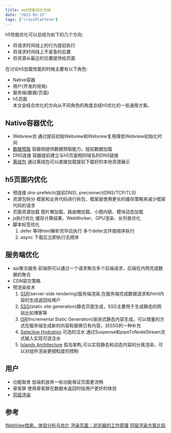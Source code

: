 ```yaml
---
title: web性能优化总结
date: "2023-03-15"
tags: ["crossPlatform"]
---
```


h5性能优化可以总结为如下的几个方向:
* 将请求时间线上的行为提前执行
* 将请求时间线上不紧急的后置
* 将资源从最近的位置提供给页面  

在讨论h5加载性能的时候主要有以下角色:
* Native容器
* 用户(开发的视角)
* 服务端(数据/页面)
* h5页面  
本文会结合优化的方向从不同角色的角度总结h5优化的一些通用方案。

## Native容器优化
* Webview池 通过提前初始Webview和Webview复用降低Webview初始化时间
* [数据预取](https://icantunderstand.github.io/blog/cross-platform-prefetch) 容器侧提供数据预取能力，提前数据加载
* DNS连接 容器提前建立与h5页面相同域名的DNS链接
* [离线包](https://icantunderstand.github.io/blog/cross-platform-offline) 通过离线包可以直接加载提前下载好的本地资源展示

## h5页面内优化
* 预连接 dns-prefetch(提前DNS), preconnect(DNS/TCP/TLS)
* 资源包拆分 框架和业务代码进行拆包，框架层使用更长的缓存策略来减少框架代码的请求
* 页面资源加载 图片懒加载、路由懒加载、小图内联、模块动态加载
* js执行优化 缓存计算结果、WebWorker、GPU渲染、长列表优化 
* 脚本标签优化 
    1. defer 等待html解析完毕后执行 多个defer文件按顺序执行
    2. async 下载后立即执行无顺序 

## 服务端优化
* api聚合服务 前端侧可以通过一个请求聚合多个后端请求，后端在内网完成数据的聚合
* CDN容灾策略
* 预渲染技术 
    1. [SSR](https://www.patterns.dev/posts/server-side-rendering)(server-side rendering)服务端渲染,在服务端完成数据请求和html内容的生成返回给用户
    2. [SSG](https://www.patterns.dev/posts/static-rendering)(static site generation)静态页面生成，SSG主要用于生成静态的网站比如博客等
    3. [ISR](https://www.patterns.dev/posts/incremental-static-rendering)(Incremental Static Generation)渐进式静态内容生成，可以增量的方式在服务端生成新的内容和替换已有内容，对SSG的一种补充
    4. [Selective Hydration](https://www.patterns.dev/posts/react-selective-hydration) 可选的注水 通过Suspense和pipeToNodeStream流式输入实现可选注水
    5. [Islands Architecture](https://www.patterns.dev/posts/islands-architecture) 孤岛架构,可以实现静态和动态内容的分离渲染，可以对组件渲染更细粒度的控制

## 用户
* 功能取舍 低端机放弃一些功能保证页面更流畅
* 骨架屏 使用骨架屏在数据未返回时给用户更好的体验
* [同层渲染](https://blog.ihanai.com/2020/12/comparison-of-solution-for-same-layer-render.html)

## 参考
[WebView性能、体验分析与优化](https://tech.meituan.com/2017/06/09/webviewperf.html)
[渲染页面：浏览器的工作原理](https://developer.mozilla.org/zh-CN/docs/Web/Performance/How_browsers_work)
[同层渲染方案比较](https://blog.ihanai.com/2020/12/comparison-of-solution-for-same-layer-render.html)